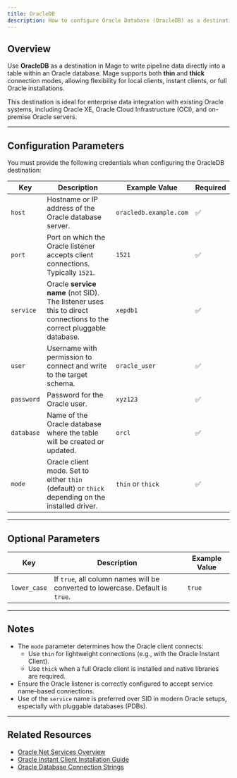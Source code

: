 ```yaml
---
title: OracleDB
description: How to configure Oracle Database (OracleDB) as a destination in Mage to write data to a specified schema using the thin or thick client.
---
```


## Overview

Use **OracleDB** as a destination in Mage to write pipeline data directly into a table within an Oracle database. Mage supports both **thin** and **thick** connection modes, allowing flexibility for local clients, instant clients, or full Oracle installations.

This destination is ideal for enterprise data integration with existing Oracle systems, including Oracle XE, Oracle Cloud Infrastructure (OCI), and on-premise Oracle servers.

---

## Configuration Parameters

You must provide the following credentials when configuring the OracleDB destination:

| Key         | Description                                                                                                         | Example Value            | Required |
|--------------|---------------------------------------------------------------------------------------------------------------------|---------------------------|----------|
| `host`       | Hostname or IP address of the Oracle database server.                                                              | `oracledb.example.com`    | ✅        |
| `port`       | Port on which the Oracle listener accepts client connections. Typically `1521`.                                   | `1521`                    | ✅        |
| `service`    | Oracle **service name** (not SID). The listener uses this to direct connections to the correct pluggable database. | `xepdb1`                  | ✅        |
| `user`       | Username with permission to connect and write to the target schema.                                                | `oracle_user`             | ✅        |
| `password`   | Password for the Oracle user.                                                                                       | `xyz123`                  | ✅        |
| `database`   | Name of the Oracle database where the table will be created or updated.                                            | `orcl`                    | ✅        |
| `mode`       | Oracle client mode. Set to either `thin` (default) or `thick` depending on the installed driver.                   | `thin` or `thick`         | ✅        |

---

## Optional Parameters

| Key           | Description                                                                                   | Example Value |
|----------------|-----------------------------------------------------------------------------------------------|---------------|
| `lower_case`   | If `true`, all column names will be converted to lowercase. Default is `true`.                | `true`        |

---

## Notes

- The `mode` parameter determines how the Oracle client connects:
  - Use `thin` for lightweight connections (e.g., with the Oracle Instant Client).
  - Use `thick` when a full Oracle client is installed and native libraries are required.
- Ensure the Oracle listener is correctly configured to accept service name–based connections.
- Use of the `service` name is preferred over SID in modern Oracle setups, especially with pluggable databases (PDBs).

---

## Related Resources

- [Oracle Net Services Overview](https://docs.oracle.com/en/database/oracle/oracle-database/19/netag/introduction-to-oracle-net-services.html)
- [Oracle Instant Client Installation Guide](https://www.oracle.com/database/technologies/instant-client.html)
- [Oracle Database Connection Strings](https://docs.oracle.com/en/database/oracle/oracle-database/19/jjdbc/data-sources-and-url-connection-strings.html)
